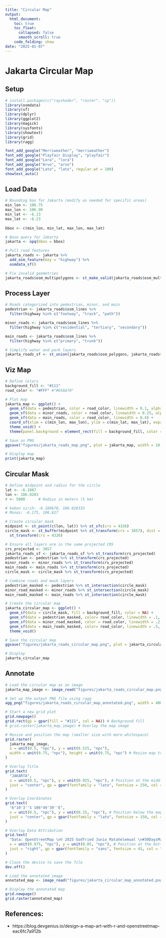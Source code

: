 ```yaml
---
title: "Circular Map"
output: 
  html_document:
    toc: true
    toc_float: 
      collapsed: false
      smooth_scroll: true
    code_folding: show
date: "2025-01-07"
---
```


# Jakarta Circular Map

## Setup
```r
# install.packages(c("rayshader", "raster", "sp"))
library(osmdata)
library(sf) 
library(dplyr) 
library(ggplot2)
library(magick)
library(sysfonts)
library(showtext)
library(grid)
library(ragg)

font_add_google("Merriweather", "merriweather")
font_add_google("Playfair Display", "playfair")
font_add_google("Lora", "lora")
font_add_google("Arvo", "arvo")
font_add_google("Lato", "lato", regular.wt = 100)
showtext_auto()
```


## Load Data
```r
# Bounding box for Jakarta (modify as needed for specific areas)
min_lon <- 106.75
max_lon <- 106.90
min_lat <- -6.13
max_lat <- -6.23
 
bbox <- c(min_lon, min_lat, max_lon, max_lat)

# Base query for Jakarta
jakarta <- opq(bbox = bbox)

# Pull road features
jakarta_roads <- jakarta %>%
  add_osm_feature(key = "highway") %>%
  osmdata_sf()
```


```r
# Fix invalid geometries
jakarta_roads$osm_multipolygons <- st_make_valid(jakarta_roads$osm_multipolygons)
```


## Process Layer
```r
# Roads categorized into pedestrian, minor, and main
pedestrian <- jakarta_roads$osm_lines %>%
  filter(highway %in% c("footway", "track", "path"))

minor_roads <- jakarta_roads$osm_lines %>%
  filter(highway %in% c("residential", "tertiary", "secondary"))

main_roads <- jakarta_roads$osm_lines %>%
  filter(highway %in% c("primary", "trunk"))

# Simplify water and park layers
jakarta_roads_sf <- st_union(jakarta_roads$osm_polygons, jakarta_roads$osm_multipolygons)
```

## Viz Map
```r
# Define colors
background_fill <- "#111"
road_color <- "#FFF" #"#656A70"

# Plot map
jakarta_map <- ggplot() +
  geom_sf(data = pedestrian, color = road_color, linewidth = 0.1, alpha = 0.4) +
  geom_sf(data = minor_roads, color = road_color, linewidth = 0.25, alpha = 0.6) +
  geom_sf(data = main_roads, color = road_color, linewidth = 0.4) +
  coord_sf(xlim = c(min_lon, max_lon), ylim = c(min_lat, max_lat), expand = FALSE) +
  theme_void() +
  theme(panel.background = element_rect(fill = background_fill, color = NA))

# Save as PNG
ggsave("figures/jakarta_roads_map.png", plot = jakarta_map, width = 10, height = 10, dpi = 300, units = "in")

# Display map
print(jakarta_map)
```


## Circular Mask
```r
# Define midpoint and radius for the circle
lat <- -6.1867
lon <- 106.8283
r <- 5000      # Radius in meters (5 km)

# kebon sirih: -6.186670, 106.828333
# Monas: -6.175, 106.827

# Create circular mask
midpoint <- st_point(c(lon, lat)) %>% st_sfc(crs = 4326)
circle_mask <- st_buffer(midpoint %>% st_transform(crs = 3857), dist = r) %>%
  st_transform(crs = 4326)

# Ensure all layers are in the same projected CRS
crs_projected <- 3857
jakarta_roads_sf <- jakarta_roads_sf %>% st_transform(crs_projected)
pedestrian <- pedestrian %>% st_transform(crs_projected)
minor_roads <- minor_roads %>% st_transform(crs_projected)
main_roads <- main_roads %>% st_transform(crs_projected)
circle_mask <- circle_mask %>% st_transform(crs_projected)

# Combine roads and mask layers
pedestrian_masked <- pedestrian %>% st_intersection(circle_mask)
minor_road_masked <- minor_roads %>% st_intersection(circle_mask)
main_roads_masked <- main_roads %>% st_intersection(circle_mask)

# Create the circular map
jakarta_circular_map <- ggplot() +
  geom_sf(data = circle_mask, fill = background_fill, color = NA) +
  geom_sf(data = pedestrian_masked, color= road_color, linewidth = .1, alpha = .3, )+
  geom_sf(data = minor_road_masked, color = road_color, linewidth = .2, alpha = .7, )+
  geom_sf(data = main_roads_masked, color= road_color, linewidth = .5, )+
  theme_void()

# Save the circular map
ggsave("figures/jakarta_roads_circular_map.png", plot = jakarta_circular_map, width = 10, height = 10, dpi = 300, units = "in")

# Display
jakarta_circular_map
```


## Annotate
```r
# Load the circular map as an image
jakarta_map_image <- image_read("figures/jakarta_roads_circular_map.png")

# Set up the output PNG file using ragg
agg_png("figures/jakarta_roads_circular_map_annotated.png", width = 4000, height = 4000, res = 300)

# Start a new grid plot
grid.newpage()
grid.rect(gp = gpar(fill = "#111", col = NA)) # Background fill
# grid.raster(jakarta_map_image) # Overlay the map image

# Resize and position the map (smaller size with more whitespace)
grid.raster(
  jakarta_map_image, 
  x = unit(0.5, "npc"), y = unit(0.525, "npc"), 
  width = unit(0.75, "npc"), height = unit(0.75, "npc") # Resize map to 70% of the canvas
)

# Overlay Title
grid.text(
  "JAKARTA", 
  x = unit(0.5, "npc"), y = unit(0.925, "npc"), # Position at the middle top
  just = "center", gp = gpar(fontfamily = "lato", fontsize = 250, col = "#FFF", fontface = "plain")
)

# Overlay Coordinates
grid.text(
  "6°10'3''S 106°49'39''E", 
  x = unit(0.5, "npc"), y = unit(0.15, "npc"), # Position below the map
  just = "center", gp = gpar(fontfamily = "lato", fontsize = 150, col = "#FFF", fontface = "plain")
)

# Overlay Data Attribution
grid.text(
  "Data: OpenStreetMap \n© 2025 Godfried Junio Matahelemual \n#30DaysMapChallenge", 
  x = unit(0.975, "npc"), y = unit(0.05, "npc"), # Position at the bottom right
  just = "right", gp = gpar(fontfamily = "sans", fontsize = 41, col = "#555", lineheight = 0.3)
)

# Close the device to save the file
dev.off()
```

```r
# Load the annotated image
annotated_map <- image_read("figures/jakarta_circular_map_annotated.png")

# Display the annotated map
grid.newpage()
grid.raster(annotated_map)
```



## References:
- https://blog.devgenius.io/design-a-map-art-with-r-and-openstreetmap-eac6fc7a912b
